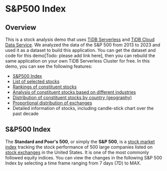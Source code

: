 
# S&P500 Index
## Overview

This is a stock analysis demo that uses [TiDB Serverless](https://tidbcloud.com/) and [TiDB Cloud Data Service](https://docs.pingcap.com/tidbcloud/data-service-overview).
We analyzed the data of the S&P 500 from 2013 to 2023 and used it as a dataset to build this application. You can get the dataset and code for this demo[Todo: please add link here], then you can rebuild the same application on your own TiDB Serverless Cluster for free.
In this demo, you can see the following features:

- [S&P500 Index](#index)
- [List of selected stocks](/optional)
- [Rankings of constituent stocks](/SP500/sector-ranking)
- [Analysis of constituent stocks based on different industries](/SP500/constituents)
- [Distribution of constituent stocks by country (geography)](/SP500/constituents#geo)
- [Proportional distribution of exchanges](/SP500/constituents#exchanges)
- Detailed information of stocks, including candle-stick chart over the past decade

<h2 id='index'>S&P500 Index</h2>

The **Standard and Poor's 500**, or simply the **S&P 500**, is a
[stock market index](https://en.wikipedia.org/wiki/Stock_market_index)
tracking the stock performance of 500 large companies listed on
[stock exchanges](https://en.wikipedia.org/wiki/Stock_exchange)
in the United States. It is one of the most commonly followed equity indices. You can view the
changes in the following S&P 500 Index by selecting a time frame ranging from 7 days (7D) to MAX.

<IndexOverview index={props.index} />
